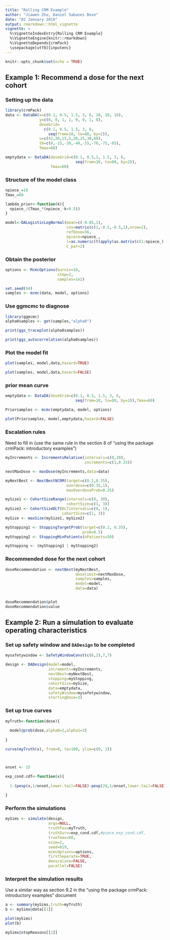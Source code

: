 ```yaml
---
title: "Rolling CRM Example"
author: "Jiawen Zhu, Daniel Sabanes Bove"
date: "02 January 2019"
output: rmarkdown::html_vignette
vignette: >
  %\VignetteIndexEntry{Rolling CRM Example}
  %\VignetteEngine{knitr::rmarkdown}
  %\VignetteDepends{crmPack}
  \usepackage[utf8]{inputenc}
---
```


```r
knitr::opts_chunk$set(echo = TRUE)
```

## Example 1: Recommend a dose for the next cohort

### Setting up the data

```r
library(crmPack)
data <- DataDA(x=c(0.1, 0.5, 1.5, 3, 6, 10, 10, 10), 
               y=c(0, 0, 1, 1, 0, 0, 1, 0),
               doseGrid=
                 c(0.1, 0.5, 1.5, 3, 6,
                   seq(from=10, to=80, by=2)),
               u=c(42,30,15,5,20,25,30,60),
               t0=c(0,-15,-30,-40,-55,-70,-75,-85),
               Tmax=60)

emptydata <- DataDA(doseGrid=c(0.1, 0.5,1, 1.5, 3, 6,
                               seq(from=10, to=80, by=2)),
                    Tmax=60)
```

### Structure of the model class

```r
npiece_=10
Tmax_=60

lambda_prior<-function(k){
  npiece_/(Tmax_*(npiece_-k+0.5))
}

model<-DALogisticLogNormal(mean=c(-0.85,1),
                           cov=matrix(c(1,-0.5,-0.5,1),nrow=2),
                           refDose=56,
                           npiece=npiece_,
                           l=as.numeric(t(apply(as.matrix(c(1:npiece_),1,npiece_),2,lambda_prior))),
                           C_par=2)

```

### Obtain the posterior

```r
options <- McmcOptions(burnin=10,
                       step=2,
                       samples=1e2)

set.seed(94)
samples <- mcmc(data, model, options)
```


### Use ggmcmc to diagnose

```r
library(ggmcmc)
alpha0samples <- get(samples,"alpha0")

print(ggs_traceplot(alpha0samples))

print(ggs_autocorrelation(alpha0samples))
```

### Plot the model fit

```r
plot(samples, model,data,hazard=TRUE)

plot(samples, model,data,hazard=FALSE)
```


### prior mean curve

```r
emptydata <- DataDA(doseGrid=c(0.1, 0.5, 1.5, 3, 6,
                               seq(from=10, to=80, by=2)),Tmax=60)

Priorsamples <- mcmc(emptydata, model, options)

plot(Priorsamples, model,emptydata,hazard=FALSE)
```


### Escalation rules

Need to fill in (use the same rule in the section 8 of "using the package crmPack: introductory examples")

```r
myIncrements <- IncrementsRelative(intervals=c(0,20),
                                   increments=c(1,0.33))

nextMaxDose <- maxDose(myIncrements,data=data)

myNextBest <- NextBestNCRM(target=c(0.2,0.35),
                           overdose=c(0.35,1),
                           maxOverdoseProb=0.25)

mySize1 <- CohortSizeRange(intervals=c(0, 30),
                           cohortSize=c(1, 3))
mySize2 <- CohortSizeDLT(DLTintervals=c(0, 1),
                         cohortSize=c(1, 3))
mySize <- maxSize(mySize1, mySize2)

myStopping1 <- StoppingTargetProb(target=c(0.2, 0.35),
                                  prob=0.5)
myStopping2 <- StoppingMinPatients(nPatients=50)

myStopping <- (myStopping1 | myStopping2)
```

### Recommended dose for the next cohort

```r
doseRecommendation <- nextBest(myNextBest,
                               doselimit=nextMaxDose,
                               samples=samples,
                               model=model,
                               data=data)


doseRecommendation$plot
doseRecommendation$value
```

## Example 2: Run a simulation to evaluate operating characteristics

### Set up safety window and `DADesign` to be completed

```r
mysafetywindow <- SafetyWindowConst(c(6,2),7,7)

design <- DADesign(model=model,
                   increments=myIncrements,
                   nextBest=myNextBest,
                   stopping=myStopping,
                   cohortSize=mySize,
                   data=emptydata,
                   safetyWindow=mysafetywindow,
                   startingDose=3)

```


### Set up true curves

```r
myTruth<-function(dose){
  
  model@prob(dose,alpha0=2,alpha1=3)
  
}

curve(myTruth(x), from=0, to=100, ylim=c(0, 1))



onset <- 15

exp_cond.cdf<-function(x){
  
  1-(pexp(x,1/onset,lower.tail=FALSE)-pexp(28,1/onset,lower.tail=FALSE))/pexp(28,1/onset)
  
}
```


### Perform the simulations

```r
mySims <- simulate(design,
                   args=NULL,
                   truthTox=myTruth,
                   truthSurv=exp_cond.cdf,#piece_exp_cond.cdf,
                   trueTmax=80,
                   nsim=2,
                   seed=819,
                   mcmcOptions=options,
                   firstSeparate=TRUE,
                   deescalate=FALSE,
                   parallel=FALSE)
```


### Interpret the simulation results

Use a similar way as section 9.2 in the "using the package crmPack: introductory examples" document 

```r
a <- summary(mySims,truth=myTruth)
b <- mySims@data[[1]]

plot(mySims)
plot(b)

mySims@stopReasons[[2]]
```





